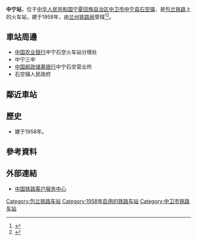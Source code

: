 {{noteTA
|1=zh-cn:始发车次; zh-hk:列車班次;
|2=zh-cn:车次; zh-hk:班次;
}}
{{Infobox China railway station 
|车站名称 = 中宁站
|图片 = 
|图片介绍 = 
|其他名称 = 
|车站拼音 = Zhongning
|英文名称 = Zhongning Railway Station
|车站代码 = 
|电报码 = VNJ
|拼音码 = ZNI
|车站地址 = [[宁夏回族自治区|宁夏回族自治区]][[中卫市|中卫市]][[中宁县|中宁县]][[石空镇|石空镇]]
|归属 = [[兰州铁路局|兰州铁路局]]
|车站等级 = [[三等站_(中铁)|三等站]]
|线路 = [[包兰铁路|包兰铁路]]
|月台数目 = 
|股道数目 = 
}}
'''中宁站'''，位于[[中华人民共和国|中华人民共和国]][[宁夏回族自治区|宁夏回族自治区]][[中卫市|中卫市]][[中宁县|中宁县]][[石空镇|石空镇]]，是[[包兰铁路|包兰铁路]]上的火车站，建于1958年，由[[兰州铁路局|兰州铁路局]]管辖<ref>{{Cite web |url=http://search.huochepiao.com/huochezhan/jieshao/1862.htm |title=中宁火车站介绍 |accessdate=2017-02-06 |archive-date=2017-02-07 |archive-url=https://web.archive.org/web/20170207031514/http://search.huochepiao.com/huochezhan/jieshao/1862.htm |dead-url=no }}</ref><ref>{{Cite book|title=中国铁路站名词典|last=[[孙本祥|孙本祥]]主编|first=|publisher=北京：[[中国铁道出版社|中国铁道出版社]]|year=2003.04|isbn=7-113-03941-3|location=|pages=618-622}}</ref>。
==車站周邊==
* [[中国农业银行|中国农业银行]]中宁石空火车站分理处
* 中宁三中
* [[中国邮政储蓄银行|中国邮政储蓄银行]]中宁石空营业所
* 石空镇人民政府

==鄰近車站==
{{start rail box}}
{{s-inop|[[新市沟站|新市沟站]]}}
{{s-line|[[包兰铁路|包兰铁路]]}}
{{s-inop|[[余丁站|余丁站]]}}
{{end box}}
==歷史==
* 建于1958年。
==參考資料==
{{reflist}}
==外部連結==
* [http://www.12306.cn/mormhweb/ 中国铁路客户服务中心]{{Wayback|url=http://www.12306.cn/mormhweb/ |date=20180205163941 }}
{{China-rail-stub}}
{{宁夏小作品}}
{{包兰铁路}}
[[Category:包兰铁路车站|Category:包兰铁路车站]]
[[Category:1958年启用的铁路车站|Category:1958年启用的铁路车站]]
[[Category:中卫市铁路车站|Category:中卫市铁路车站]]